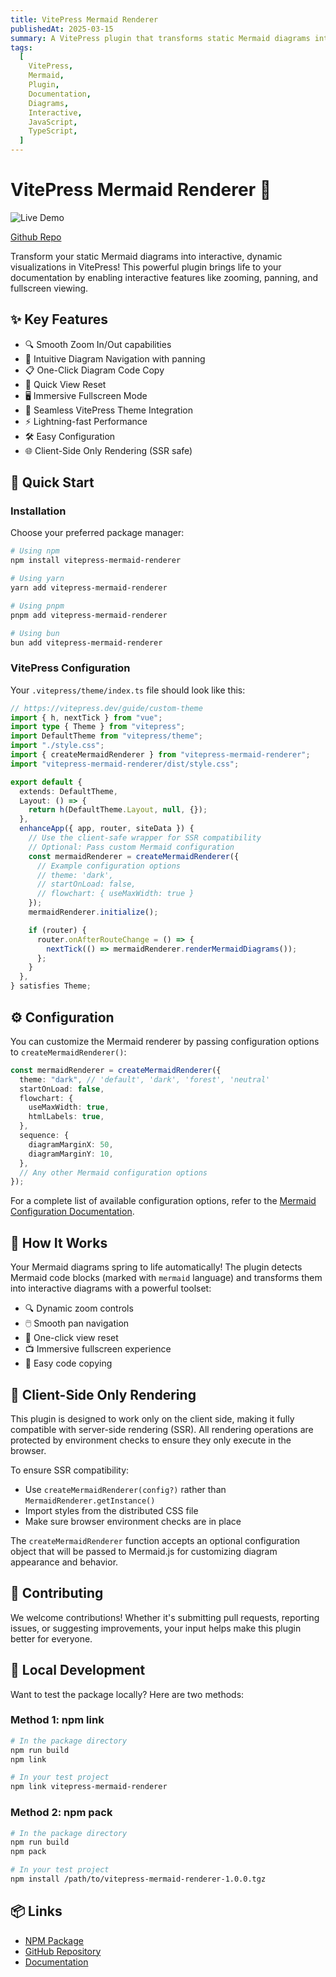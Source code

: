 ```yaml
---
title: VitePress Mermaid Renderer
publishedAt: 2025-03-15
summary: A VitePress plugin that transforms static Mermaid diagrams into interactive, dynamic visualizations with zoom, pan, fullscreen, and more.
tags:
  [
    VitePress,
    Mermaid,
    Plugin,
    Documentation,
    Diagrams,
    Interactive,
    JavaScript,
    TypeScript,
  ]
---
```


# VitePress Mermaid Renderer 🎨

![Live Demo](https://img.shields.io/badge/demo-live-brightgreen)

[Github Repo](https://github.com/sametcn99/vitepress-mermaid-renderer)

Transform your static Mermaid diagrams into interactive, dynamic visualizations in VitePress! This powerful plugin brings life to your documentation by enabling interactive features like zooming, panning, and fullscreen viewing.

## ✨ Key Features

- 🔍 Smooth Zoom In/Out capabilities
- 🔄 Intuitive Diagram Navigation with panning
- 📋 One-Click Diagram Code Copy
- 📏 Quick View Reset
- 🖥️ Immersive Fullscreen Mode
- 🎨 Seamless VitePress Theme Integration
- ⚡ Lightning-fast Performance
- 🛠️ Easy Configuration
- 🌐 Client-Side Only Rendering (SSR safe)

## 🚀 Quick Start

### Installation

Choose your preferred package manager:

```bash
# Using npm
npm install vitepress-mermaid-renderer

# Using yarn
yarn add vitepress-mermaid-renderer

# Using pnpm
pnpm add vitepress-mermaid-renderer

# Using bun
bun add vitepress-mermaid-renderer
```

### VitePress Configuration

Your `.vitepress/theme/index.ts` file should look like this:

```typescript
// https://vitepress.dev/guide/custom-theme
import { h, nextTick } from "vue";
import type { Theme } from "vitepress";
import DefaultTheme from "vitepress/theme";
import "./style.css";
import { createMermaidRenderer } from "vitepress-mermaid-renderer";
import "vitepress-mermaid-renderer/dist/style.css";

export default {
  extends: DefaultTheme,
  Layout: () => {
    return h(DefaultTheme.Layout, null, {});
  },
  enhanceApp({ app, router, siteData }) {
    // Use the client-safe wrapper for SSR compatibility
    // Optional: Pass custom Mermaid configuration
    const mermaidRenderer = createMermaidRenderer({
      // Example configuration options
      // theme: 'dark',
      // startOnLoad: false,
      // flowchart: { useMaxWidth: true }
    });
    mermaidRenderer.initialize();

    if (router) {
      router.onAfterRouteChange = () => {
        nextTick(() => mermaidRenderer.renderMermaidDiagrams());
      };
    }
  },
} satisfies Theme;
```

## ⚙️ Configuration

You can customize the Mermaid renderer by passing configuration options to `createMermaidRenderer()`:

```typescript
const mermaidRenderer = createMermaidRenderer({
  theme: "dark", // 'default', 'dark', 'forest', 'neutral'
  startOnLoad: false,
  flowchart: {
    useMaxWidth: true,
    htmlLabels: true,
  },
  sequence: {
    diagramMarginX: 50,
    diagramMarginY: 10,
  },
  // Any other Mermaid configuration options
});
```

For a complete list of available configuration options, refer to the [Mermaid Configuration Documentation](https://mermaid.js.org/config/schema-docs/config.html).

## 🔧 How It Works

Your Mermaid diagrams spring to life automatically! The plugin detects Mermaid code blocks (marked with `mermaid` language) and transforms them into interactive diagrams with a powerful toolset:

- 🔍 Dynamic zoom controls
- 🖱️ Smooth pan navigation
- 🎯 One-click view reset
- 📺 Immersive fullscreen experience
- 📝 Easy code copying

## 📝 Client-Side Only Rendering

This plugin is designed to work only on the client side, making it fully compatible with server-side rendering (SSR). All rendering operations are protected by environment checks to ensure they only execute in the browser.

To ensure SSR compatibility:

- Use `createMermaidRenderer(config?)` rather than `MermaidRenderer.getInstance()`
- Import styles from the distributed CSS file
- Make sure browser environment checks are in place

The `createMermaidRenderer` function accepts an optional configuration object that will be passed to Mermaid.js for customizing diagram appearance and behavior.

## 🤝 Contributing

We welcome contributions! Whether it's submitting pull requests, reporting issues, or suggesting improvements, your input helps make this plugin better for everyone.

## 🧪 Local Development

Want to test the package locally? Here are two methods:

### Method 1: npm link

```bash
# In the package directory
npm run build
npm link

# In your test project
npm link vitepress-mermaid-renderer
```

### Method 2: npm pack

```bash
# In the package directory
npm run build
npm pack

# In your test project
npm install /path/to/vitepress-mermaid-renderer-1.0.0.tgz
```

## 📦 Links

- [NPM Package](https://www.npmjs.com/package/vitepress-mermaid-renderer)
- [GitHub Repository](https://github.com/sametcn99/vitepress-mermaid-renderer)
- [Documentation](https://vitepress-mermaid-renderer.vercel.app)
